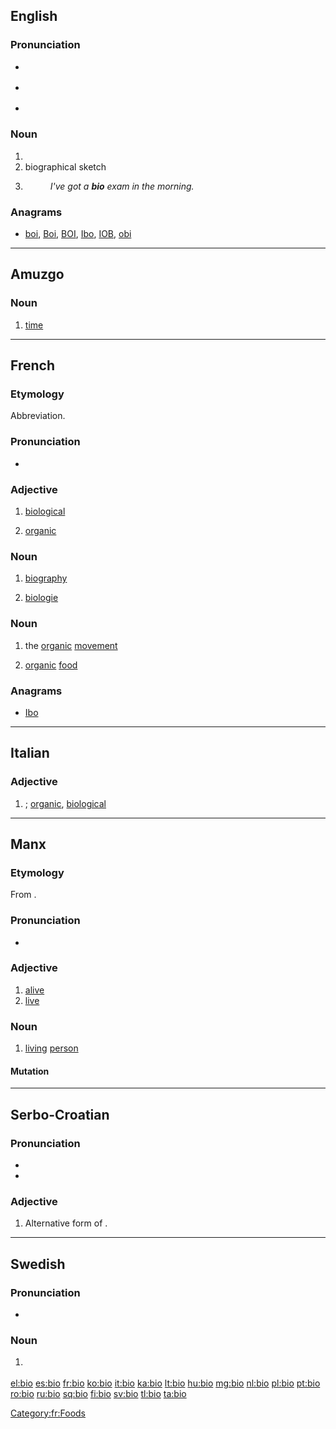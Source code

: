 {{also|bio-|bio.|-bio|Bio.|Bio}}
==English==

===Pronunciation===
* {{a|UK}} {{IPA|/ˈbaɪəʊ/}} {{X-SAMPA|/"baI@U/}}
* {{a|US}} {{IPA|/ˈbaɪoʊ/}} {{X-SAMPA|/"baIoU/}}
* {{rhymes|aɪəʊ}}

===Noun===
{{en-noun}}

# {{form of|Abbreviation|biography}}
# biographical sketch
# {{informal}} {{form of|Abbreviation|biology}}
#: ''I've got a '''bio''' exam in the morning.''

===Anagrams===
* [[boi#English|boi]], [[Boi#English|Boi]], [[BOI#English|BOI]], [[Ibo#English|Ibo]], [[IOB#English|IOB]], [[obi#English|obi]]

----

==Amuzgo==

===Noun===
{{head|amu|noun}}

# [[time]]

----

==French==

===Etymology===
Abbreviation.

===Pronunciation===
* {{IPA|/bjo/|lang=fr}}

===Adjective===
{{fr-adj|inv=yes}}

# {{colloquial|lang=fr}} [[biological]]
# {{ecology|lang=fr}} [[organic]]

===Noun===
{{fr-noun|f}}

# {{colloquial|lang=fr}} [[biography]]
# {{colloquial|lang=fr}} [[biologie]]

===Noun===
{{fr-noun|m}}

# {{informal|lang=fr}} the [[organic]] [[movement]]
# {{informal|lang=fr}} [[organic]] [[food]]

===Anagrams===
* [[Ibo#French|Ibo]]

[[Category:fr:Foods]]
----

==Italian==

===Adjective===
{{head|it|adjective|g=inv}}

# {{informal|lang=it}} {{form of|Abbreviation|biologico|nodot=1}}; [[organic]], [[biological]]

----

==Manx==

===Etymology===
From {{etyl|sga|gv}} {{term|béo|lang=sga}}.

===Pronunciation===
* {{IPA|[blʲoː]|[bʲoː]|lang=gv}}

===Adjective===
{{head|gv|adjective}}

# [[alive]]
# [[live]]

===Noun===
{{head|gv|noun}} {{g|gv}}

# [[living]] [[person]]

====Mutation====
{{gv mut cons|b|io}}

----

==Serbo-Croatian==

===Pronunciation===
* {{IPA|/bîo/|lang=sh}}
* {{hyphenation|bi|o}}

===Adjective===
{{sh-adj|head=bȉo|def=bijeli|def_a=bijȇlī|comp=bjelji|comp_a=bjèljī|r|био|би̏о}}

# Alternative form of {{term|bijel|bijȇl|lang=sh}}.

----

==Swedish==

===Pronunciation===
* {{audio|Sv-bio.ogg|audio}}

===Noun===
{{sv-noun|g=c|definite singular|bion}}

# {{form of|Short|biograf|nodot=1}} {{qualifier|that form is used for plurals}}

[[el:bio]]
[[es:bio]]
[[fr:bio]]
[[ko:bio]]
[[it:bio]]
[[ka:bio]]
[[lt:bio]]
[[hu:bio]]
[[mg:bio]]
[[nl:bio]]
[[pl:bio]]
[[pt:bio]]
[[ro:bio]]
[[ru:bio]]
[[sq:bio]]
[[fi:bio]]
[[sv:bio]]
[[tl:bio]]
[[ta:bio]]